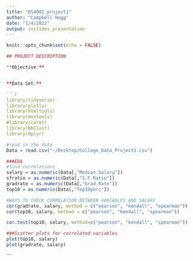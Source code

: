 ```yaml
---
title: "DS4002_project1"
author: "Campbell Hogg"
date: "1/4/2022"
output: ioslides_presentation
---
```


```r
knitr::opts_chunk$set(echo = FALSE)
```


```r

## PROJECT DESCRIPTION

**Objective:**


**Data Set:**

```r
library(tidyverse)
library(plotly)
library(htmltools)
library(devtools)
#library(caret)
library(NbClust)
library(dplyr)
```


```r
#read in the data
Data = read.csv("~/Desktop/College_Data_Project1.csv")

###EDA
#find correlations
salary = as.numeric(Data[,"Median.Salary"])
sfratio = as.numeric(Data[,"S.F.Ratio"])
gradrate = as.numeric(Data[,"Grad.Rate"])
top10 = as.numeric(Data[,"Top10perc"])

#WAYS TO CHECK CORRELATION BETWEEN VARIABLES AND SALARY
cor(gradrate, salary, method = c("pearson", "kendall", "spearman"))
cor(top10, salary, method = c("pearson", "kendall", "spearman"))

cor.test(top10, salary, method=c("pearson", "kendall", "spearman"))

###Scatter plots for correlated variables
plot(top10, salary)
plot(gradrate, salary)

```

```



